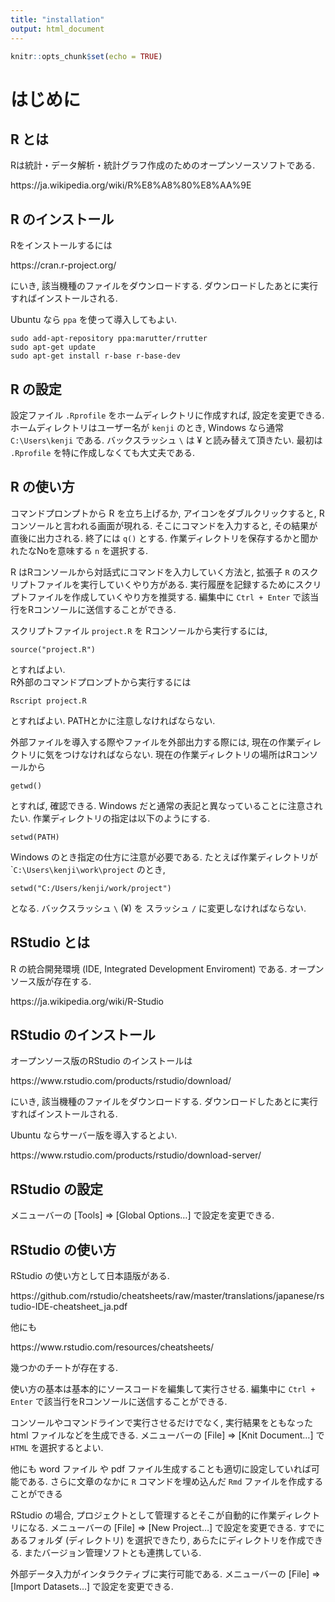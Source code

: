 ```yaml
---
title: "installation"
output: html_document
---
```


```r
knitr::opts_chunk$set(echo = TRUE)
```

# はじめに
## R とは
Rは統計・データ解析・統計グラフ作成のためのオープンソースソフトである.

https://ja.wikipedia.org/wiki/R%E8%A8%80%E8%AA%9E

## R のインストール
Rをインストールするには

https://cran.r-project.org/

にいき, 該当機種のファイルをダウンロードする.
ダウンロードしたあとに実行すればインストールされる.

Ubuntu なら `ppa` を使って導入してもよい.
```
sudo add-apt-repository ppa:marutter/rrutter
sudo apt-get update
sudo apt-get install r-base r-base-dev
```

## R の設定
設定ファイル `.Rprofile` をホームディレクトリに作成すれば, 設定を変更できる.
ホームディレクトリはユーザー名が `kenji` のとき, Windows なら通常
`C:\Users\kenji` である. バックスラッシュ `\` は $\yen$ と読み替えて頂きたい. 
最初は `.Rprofile` を特に作成しなくても大丈夫である.


## R の使い方
コマンドプロンプトから R を立ち上げるか, アイコンをダブルクリックすると, 
Rコンソールと言われる画面が現れる.
そこにコマンドを入力すると, その結果が直後に出力される.
終了には `q()` とする. 
作業ディレクトリを保存するかと聞かれたなNoを意味する `n` を選択する.

R はRコンソールから対話式にコマンドを入力していく方法と,
拡張子 `R` のスクリプトファイルを実行していくやり方がある.
実行履歴を記録するためにスクリプトファイルを作成していくやり方を推奨する.
編集中に `Ctrl + Enter` で該当行をRコンソールに送信することができる.

スクリプトファイル `project.R` を Rコンソールから実行するには,
```
source("project.R")
```
とすればよい.  
R外部のコマンドプロンプトから実行するには
```
Rscript project.R
```
とすればよい. PATHとかに注意しなければならない.

外部ファイルを導入する際やファイルを外部出力する際には, 現在の作業ディレクトリに気をつけなければならない.
現在の作業ディレクトリの場所はRコンソールから
```
getwd()
```
とすれば, 確認できる. Windows だと通常の表記と異なっていることに注意されたい.
作業ディレクトリの指定は以下のようにする.
```
setwd(PATH)
```
Windows のとき指定の仕方に注意が必要である.
たとえば作業ディレクトリが ``C:\Users\kenji\work\project` のとき,
```
setwd("C:/Users/kenji/work/project")
```
となる. バックスラッシュ `\` ($\yen$) を スラッシュ `/` に変更しなければならない.


## RStudio とは
R の統合開発環境 (IDE, Integrated Development Enviroment) である.
オープンソース版が存在する.

https://ja.wikipedia.org/wiki/R-Studio

## RStudio のインストール
オープンソース版のRStudio のインストールは

https://www.rstudio.com/products/rstudio/download/

にいき, 該当機種のファイルをダウンロードする.
ダウンロードしたあとに実行すればインストールされる.

Ubuntu ならサーバー版を導入するとよい.

https://www.rstudio.com/products/rstudio/download-server/

## RStudio の設定
メニューバーの [Tools] => [Global Options...] で設定を変更できる.



## RStudio の使い方
RStudio の使い方として日本語版がある.

https://github.com/rstudio/cheatsheets/raw/master/translations/japanese/rstudio-IDE-cheatsheet_ja.pdf

他にも

https://www.rstudio.com/resources/cheatsheets/

幾つかのチートが存在する.

使い方の基本は基本的にソースコードを編集して実行させる.
編集中に `Ctrl + Enter` で該当行をRコンソールに送信することができる.

コンソールやコマンドラインで実行させるだけでなく,
実行結果をともなった html ファイルなどを生成できる.
メニューバーの [File] => [Knit Document...] で `HTML` を選択するとよい.

他にも word ファイル や pdf ファイル生成することも適切に設定していれば可能である.
さらに文章のなかに `R` コマンドを埋め込んだ `Rmd` ファイルを作成することができる

RStudio の場合, プロジェクトとして管理するとそこが自動的に作業ディレクトリになる.
メニューバーの [File] => [New Project...] で設定を変更できる.
すでにあるフォルダ (ディレクトリ) を選択できたり, あらたにディレクトリを作成できる.
またバージョン管理ソフトとも連携している.


外部データ入力がインタラクティブに実行可能である.
メニューバーの [File] => [Import Datasets...] で設定を変更できる.

